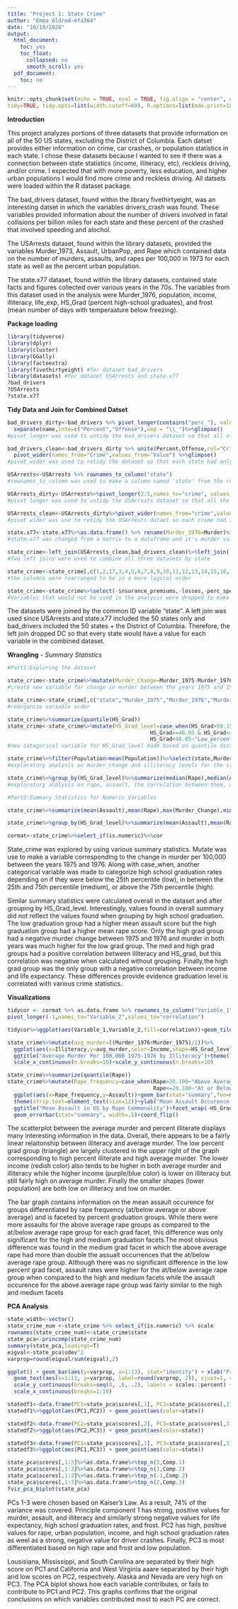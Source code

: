 ```yaml
---
title: "Project 1: State Crime"
author: "Emma Aldred-efa364"
date: "10/18/2020"
output: 
  html_document:
    toc: yes
    toc_float:
      collapsed: no
      smooth_scroll: yes
  pdf_document:
    toc: no
---
```


```r
knitr::opts_chunk$set(echo = TRUE, eval = TRUE, fig.align = "center", warning = F, message = F,
tidy=TRUE, tidy.opts=list(width.cutoff=60), R.options=list(max.print=100))
```

<B>Introduction</B>

  This project analyzes portions of three datasets that provide information on all of the 50 US states, excluding the District of Columbia. Each datset provides either information on crime, car crashes, or population statistics in each state. I chose these datasets because I wanted to see if there was a connection between state statistics (income, illiteracy, etc), reckless driving, and/or crime. I expected that with more poverty, less education, and higher urban populations I would find more crime and reckless driving. All datsets were loaded within the R dataset package.
  
  The bad_drivers dataset, found within the library fivethirtyeight, was an interesting datset in which the variables drivers_crash was found. These variables provided information about the number of drivers involved in fatal collisions per billion miles for each state and these percent of the crashed that involved speeding and alochol.
  
  The USArrests dataset, found within the library datasets, provided the variables Murder_1973, Assault, UrbanPop, and Rape which contained data on the number of murders, assaults, and rapes per 100,000 in 1973 for each state as well as the percent urban population.
  
  The state.x77 dataset, found within the library datasets, contained state facts and figures collected over various years in the 70s. The variables from this dataset used in the analysis were Murder_1976, population, income, illiteracy, life_exp, HS_Grad (percent high-school graduates), and frost (mean number of days with temperaature below freezing).

<B>Package loading</B>

```r
library(tidyverse)
library(dplyr)
library(cluster)
library(GGally)
library(factoextra)
library(fivethirtyeight) #for dataset bad_drivers
library(datasets) #for dataset USArrests and state.x77
?bad_drivers
?USArrests
?state.x77
```

<B>Tidy Data and Join for Combined Datset</B>

```R
bad_drivers_dirty<-bad_drivers %>% pivot_longer(contains("perc_"), values_to="Value") %>%
  separate(name,into=c("Percent","Offense"),sep = "\\_")%>%glimpse()
#pivot_longer was used to untidy the bad_drivers dataset so that all offenses were in one column

bad_drivers_clean<-bad_drivers_dirty %>% unite(Percent,Offense,col="Crime",sep = "_") %>%
  pivot_wider(names_from="Crime",values_from="Value") %>%glimpse()
#pivot_wider was used to retidy the dataset so that each state had only one observation and each crime had its own column

USArrests<-USArrests %>% rownames_to_column("state") 
#rownames_to_column was used to make a column named 'state' from the rownames

USArrests_dirty<-USArrests%>%pivot_longer(2:5,names_to="crime", values_to="per100k")%>% glimpse()
#pivot longer was used to untidy the USArrests dataset so that all the crimes were in one column

USArrests_clean<-USArrests_dirty%>%pivot_wider(names_from="crime",values_from="per100k")%>%rename(Murder_1975=Murder)%>%glimpse()
#pivot wider was use to retidy the USArrests dataet so each crime had its own column and each state had only one observation. The murder column was renamed so it could be differentiated by year

state.x77<-state.x77%>%as.data.frame() %>% rename(Murder_1976=Murder)%>%rownames_to_column("state")
#state.x77 was changed from a matrix to a dataframe and it's murder value was differentiated by year

state_crime<-left_join(USArrests_clean,bad_drivers_clean)%>%left_join(.,state.x77)
#Two left joins were used to combine all three datasets by state

state_crime<-state_crime[,c(1,2,17,3,4,5,6,7,8,9,10,11,12,13,14,15,16,18,19,20)]
#the columns were rearranged to be in a more logical order

state_crime<-state_crime%>%select(-insurance_premiums,-losses,-perc_speeding,-perc_alcohol,-perc_not,-perc_no,-Area)
#Variables that would not be used in the analysis were dropped to make the data easier to view
```

The datasets were joined by the common ID variable "state". A left join was used since USArrests and state.x77 included the 50 states only and bad_drivers included the 50 states + the District of Columbia. Therefore, the left join dropped DC so that every state would have a value for each variable in the combined dataset.

<B>Wrangling</B> - *Summary Statistics*

```R
#Part1:Exploring the dataset

state_crime<-state_crime%>%mutate(Murder_Change=Murder_1975-Murder_1976)%>%rename(driver_crash=num_drivers)%>%rename(HS_Grad=`HS Grad`,Life_Exp=`Life Exp`)
#create new variable for change in murder between the years 1975 and 1976 and rename variables to exclude spaces

state_crime<-state_crime[,c("state","Murder_1975","Murder_1976","Murder_Change","Assault","Rape","driver_crash", "Population","UrbanPop","Life_Exp","Income","Illiteracy","HS_Grad","Frost")]
#reorganize variable order

state_crime%>%summarize(quantile(HS_Grad))
state_crime<-state_crime%>%mutate(HS_Grad_level=case_when(HS_Grad>59.15~"High_percent_grad",
                                             HS_Grad>=48.05 & HS_Grad<=59.15~"Med_percent_grad",
                                             HS_Grad<48.05~"Low_percent_grad")) 
#new categorical variable for HS_Grad_level made based on quantile distinction for HS_grad

state_crime%>%filter(Population>mean(Population))%>%select(state,Murder_Change,Illiteracy)%>%arrange(Illiteracy)
#exploratory analysis on murder_change and illiteracy levels for the states that have a population greater than the mean populataion; no obvious connection was found

state_crime%>%group_by(HS_Grad_level)%>%summarize(median(Rape),median(Assault),cor(Rape,Assault),mean(UrbanPop))
#exploratory analysis on rape, assault, the correlation between them, and urban population when grouped by HS_Grad_level; grouping by high school grad level showed differences in some of these values and showed that high and medium grad levels are more similar overall than the low grad level

#Part2:Summary Statistics for Numeric Variables

state_crime%>%summarize(mean(Assault),mean(Rape),max(Murder_Change),min(Murder_Change),median(Murder_1975),median(Murder_1976),median(Population),sd(Population),median(driver_crash),cor(Illiteracy,HS_Grad))

state_crime%>%group_by(HS_Grad_level)%>%summarize(mean(Assault),mean(Rape),mean(Murder_Change),max(Murder_Change),min(Murder_Change),median(Murder_1975),median(Murder_1976),median(Population),sd(Population),median(driver_crash),cor(Illiteracy,HS_Grad),cor(UrbanPop,driver_crash),cor(Income,Life_Exp))

cormat<-state_crime%>%select_if(is.numeric)%>%cor
```
  State_crime was explored by using various summary statistics. Mutate was use to make a variable corresponding to the change in murder per 100,000 between the years 1975 and 1976. Along with case_when, another categorical variable was made to categorize high school graduation rates depending on if they were below the 25th percentile (low), in between the 25th and 75th percentile (medium), or above the 75th percentile (high). 
  
  Similar summary statistics were calculated overall in the dataset and after grouping by HS_Grad_level. Interestingly, values found in overall summary did not reflect the values found when grouping by high school graduation. The low graduation group had a higher mean assault score but the high graduation group had a higher mean rape score. Only the high grad group had a negative murder change between 1975 and 1976 and murder in both years was much higher for the low grad group. The med and high grad groups had a positive correlation between illiteracy and HS_grad, but this correlation was negative when calculated without grouping. Finally,the high grad group was the only group with a negative correlation between income and life expectancy. These differences provide evidence graduation level is correlated with various crime statistics.

<B>Visualizations</B>

```R
tidycor <- cormat %>% as.data.frame %>% rownames_to_column("Variable_1") %>%
pivot_longer(-1,names_to="Variable_2",values_to="correlation")

tidycor%>%ggplot(aes(Variable_1,Variable_2,fill=correlation))+geom_tile()+ scale_fill_gradient2(low="red",mid="white",high="blue")+theme(axis.text.x = element_text(angle = 90, hjust=1))+ coord_fixed()+ggtitle("Correlation Matrix for US State Data")

state_crime%>%mutate(avg_murder=((Murder_1976+Murder_1975)/2))%>%
  ggplot(aes(x=Illiteracy,y=avg_murder,color=Income,shape=HS_Grad_level))+scale_color_gradient(low="red",high="blue")+geom_point(aes(size=Population))+
  ggtitle("Average Murder Per 100,000 1975-1976 by Illiteracy")+theme(legend.background=element_rect(fill="lightgray"))+xlab("Percent Illiterate")+ ylab("Average Murder per 100,000")+
  scale_x_continuous(n.breaks=10)+scale_y_continuous(n.breaks=10)

state_crime%>%summarize(quantile(Rape))
state_crime%>%mutate(Rape_frequency=case_when(Rape>20.100~"Above Average",
                                              Rape<=20.100~"At or Below Average"))%>%
  ggplot(aes(x=Rape_frequency,y=Assault))+geom_bar(stat="summary",fun=mean,fill="pink")+
  theme(strip.text=element_text(size=12))+ylab("Mean Assault Occurence Per 100,000")+xlab("Rape Frequency per 100,000")+
  ggtitle("Mean Assault in US by Rape Commonality")+facet_wrap(~HS_Grad_level)+
  geom_errorbar(stat="summary", width=.5)+coord_flip()

```
  
  The scatterplot between the average murder and percent illiterate displays many interesting information in the data. Overall, there appears to be a fairly linear relaitonship between illiteracy and average murder. The low percent grad group (triangle) are largely clustered in the upper right of the graph corresponding to high percent illiterate and high average murder. The lower income (redish color) also tends to be higher in both average murder and illiteracy while the higher income (purple/blue color) is lower on illiteracy but still fairly high on average murder. Finally the smaller shapes (lower population) are both low on illiteracy and low on murder.
  
  The bar graph contains information on the mean assault occurence for groups differentiated by rape frequency (at/below average or above average) and is faceted by percent graduation groups. While there were more assaults for the above average rape groups as compared to the at/below average rape group for each grad facet, this difference was only significant for the high and medium graduation facets.The most obvious difference was found in the medium grad facet in which the above average rape had more than double the assualt occurrences that the at/below average rape group. Although there was no significant difference in the low percent grad facet, assault rates were higher for the at/below average rape group when compared to the high and medium facets while the assault occurence for the above average rape group was fairly similar to the high and medium facets

<B>PCA Analysis</B>

```R
state_width<-vector()
state_crime_num <-state_crime %>% select_if(is.numeric) %>% scale
rownames(state_crime_num)<-state_crime$state
state_pca<-princomp(state_crime_num)
summary(state_pca,loadings=T)
eigval<-state_pca$sdev^2
varprop=round(eigval/sum(eigval),2)

ggplot() + geom_bar(aes(y=varprop, x=1:13), stat="identity") + xlab("Principle Component") + geom_path(aes(y=varprop, x=1:13)) + 
  geom_text(aes(x=1:13, y=varprop, label=round(varprop, 2)), vjust=1, col="white", size=5) + 
  scale_y_continuous(breaks=seq(0, .6, .2), labels = scales::percent) + 
  scale_x_continuous(breaks=1:10)

statedf1<-data.frame(PC1=state_pca$scores[,1], PC2=state_pca$scores[,2])%>%rownames_to_column("state") 
statedf1%>%ggplot(aes(PC1,PC2)) + geom_point(aes(color=state))

statedf2<-data.frame(PC2=state_pca$scores[,2], PC3=state_pca$scores[,3])%>%rownames_to_column("state") 
statedf2%>%ggplot(aes(PC2,PC3)) + geom_point(aes(color=state))

statedf3<-data.frame(PC1=state_pca$scores[,1], PC3=state_pca$scores[,3])%>%rownames_to_column("state") 
statedf3%>%ggplot(aes(PC1,PC3)) + geom_point(aes(color=state))

state_pca$scores[,1:3]%>%as.data.frame%>%top_n(3,Comp.1)
state_pca$scores[,1:3]%>%as.data.frame%>%top_n(1,Comp.2)
state_pca$scores[,1:3]%>%as.data.frame%>%top_n(-1,Comp.2)
state_pca$scores[,1:3]%>%as.data.frame%>%top_n(2,Comp.3)
fviz_pca_biplot(state_pca)

```
PCs 1-3 were chosen based on Kaiser's Law. As a result, 74% of the variance was covered. Principle component 1 has strong, positive values for murder, assault, and illiteracy and similarly strong negative values for life expectancy, high school graduation rates, and frost. PC2 has high, positive values for rape, urban population, income, and high school graduation rates as weel as a strong, negative value for driver crashes. Finally, PC3 is most differentiated based on high rape and frost and low population.

Lousisiana, Mississippi, and South Carolina are separated by their high score on PC1 and California and West Virginia aaare separated by their high and low scores on PC2, respectively. Alaska and Nevada are very high on PC3. The PCA biplot shows how each variable contributes, or fails to contribute to PC1 and PC2. This graphs confirms that the original conclusions on which variables contributed most to each PC are correct.  




